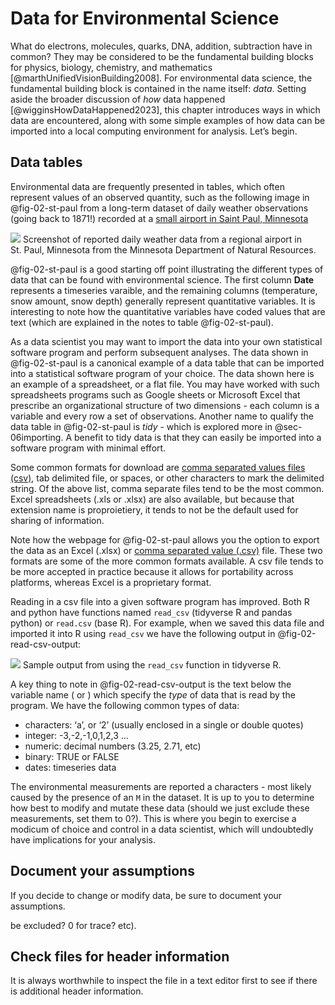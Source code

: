 # Data for Environmental Science {#sec-02data}

What do electrons, molecules, quarks, DNA, addition, subtraction have in common? They may be considered to be the fundamental building blocks for physics, biology, chemistry, and mathematics [@marthUnifiedVisionBuilding2008]. For environmental data science, the fundamental building block is contained in the name itself: *data*. Setting aside the broader discussion of *how* data happened [@wigginsHowDataHappened2023], this chapter introduces ways in which data are encountered, along with some simple examples of how data can be imported into a local computing environment for analysis.  Let's begin.

## Data tables
Environmental data are frequently presented in tables, which often represent values of an observed quantity, such as the following image in @fig-02-st-paul from a long-term dataset of daily weather observations (going back to 1871!) recorded at a [small airport in Saint Paul, Minnesota](https://www.dnr.state.mn.us/climate/historical/daily-data.html?sid=217370&sname=ST.%20PAUL%20DOWNTOWN%20AIRPORT&sdate=por&edate=por)

::: {#fig-02-st-paul}

![](images/02_data_env_sci/stp_airport.png){fig-alt="Daily temperature data reported at an airport in Saint Paul Minnesota."}
Screenshot of reported daily weather data from a regional airport in St. Paul, Minnesota from the Minnesota Department of Natural Resources. 
:::

@fig-02-st-paul is a good starting off point illustrating the different types of data that can be found with environmental science.  The first column **Date** represents a timeseries varaible, and the remaining columns (temperature, snow amount, snow depth) generally represent quantitative variables.  It is interesting to note how the quantitative variables have coded values that are text (which are explained in the notes to table @fig-02-st-paul).


As a data scientist you may want to import the data into your own statistical software program and perform subsequent analyses.  The data shown in @fig-02-st-paul is a canonical example of a data table that can be imported into a statistical software program of your choice. The data shown here is an example of a spreadsheet, or a flat file.  You may have worked with such spreadsheets programs such as Google sheets or Microsoft Excel that prescribe an organizational structure of two dimensions - each column is a variable and every row a set of observations.  Another name to qualify the data table in @fig-02-st-paul is *tidy* - which is explored more in @sec-06importing. A benefit to tidy data is that they can easily be imported into a software program with minimal effort.


Some common formats for download are [comma separated values files (csv)](https://en.wikipedia.org/wiki/Comma-separated_values), tab delimited file, or spaces, or other characters to mark the delimited string. Of the above list, comma separate files tend to be the most common.  Excel spreadsheets (.xls or .xlsx) are also available, but because that extension name is proproietiery, it tends to not be the default used for sharing of information.

Note how the webpage for @fig-02-st-paul allows you the option to export the data as an Excel (.xlsx) or [comma separated value (.csv)](https://en.wikipedia.org/wiki/Comma-separated_values) file. These two formats are some of the more common formats available. A csv file tends to be more accepted in practice  because it allows for portability across platforms, whereas Excel is a proprietary format.  

Reading in a csv file into a given software program has improved.  Both R and python have functions named `read_csv` (tidyverse R and pandas python) or `read.csv` (base R). For example, when we saved this data file and imported it into R using `read_csv` we have the following output in @fig-02-read-csv-output:

::: {#fig-02-read-csv-output}

![](images/02_data_env_sci/read_csv_output.png){fig-alt="Sample output from using the `read_csv` function in tidyverse R."}
Sample output from using the `read_csv` function in tidyverse R.
:::

A key thing to note in @fig-02-read-csv-output is the text below the variable name (*<date>* or *<chr>*) which specify the *type* of data that is read by the program.  We have the following common types of data:

- characters: 'a', or '2' (usually enclosed in a single or double quotes)
- integer: -3,-2,-1,0,1,2,3 ...
- numeric: decimal numbers (3.25, 2.71, etc)
- binary: TRUE or FALSE
- dates: timeseries data

The environmental measurements are reported a characters - most likely caused by the presence of an `M` in the dataset.  It is up to you to determine how best to modify and mutate these data (should we just exclude these measurements, set them to 0?).  This is where you begin to exercise a modicum of choice and control in a data scientist, which will undoubtedly have implications for your analysis. 

::: {.callout-tip}
## Document your assumptions

If you decide to change or modify data, be sure to document your assumptions.
:::


be excluded? 0 for trace? etc).




::: {.callout-tip}
## Check files for header information

It is always worthwhile to inspect the file in a text editor first to see if there is additional header information. 
:::



